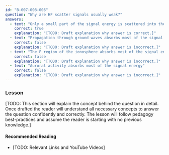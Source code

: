 ```yaml
---
id: "B-007-008-005"
question: "Why are HF scatter signals usually weak?"
answers:
  - text: "Only a small part of the signal energy is scattered into the skip zone"
    correct: true
    explanation: "[TODO: Draft explanation why answer is correct.]"
  - text: "Propagation through ground waves absorbs most of the signal energy"
    correct: false
    explanation: "[TODO: Draft explanation why answer is incorrect.]"
  - text: "The F region of the ionosphere absorbs most of the signal energy"
    correct: false
    explanation: "[TODO: Draft explanation why answer is incorrect.]"
  - text: "Auroral activity absorbs most of the signal energy"
    correct: false
    explanation: "[TODO: Draft explanation why answer is incorrect.]"
---
```


### Lesson

[TODO: This section will explain the concept behind the question in detail. Once drafted the reader will understand all necessary concepts to answer the question confidently and correctly. The lesson will follow pedagogy best-practices and assume the reader is starting with no previous knowledge.]

#### Recommended Reading

- [TODO: Relevant Links and YouTube Videos]
